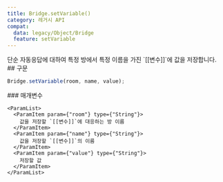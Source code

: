 ```yaml
---
title: Bridge.setVariable()
category: 레거시 API
compat:
  data: legacy/Object/Bridge
  feature: setVariable
---
```


<Section>
  단순 자동응답에 대하여 특정 방에서 특정 이름을 가진 `[[변수]]`에 값을 저장합니다.
</Section>
<Section>
  ## 구문

  ~~~js
  Bridge.setVariable(room, name, value);
  ~~~

  <Section>
    ### 매개변수

    <ParamList>
      <ParamItem param={"room"} type={"String"}>
        값을 저장할 `[[변수]]`에 대응하는 방 이름
      </ParamItem>
      <ParamItem param={"name"} type={"String"}>
        값을 저장할 `[[변수]]`의 이름
      </ParamItem>
      <ParamItem param={"value"} type={"String"}>
        저장할 값
      </ParamItem>
    </ParamList>
  </Section>
</Section>